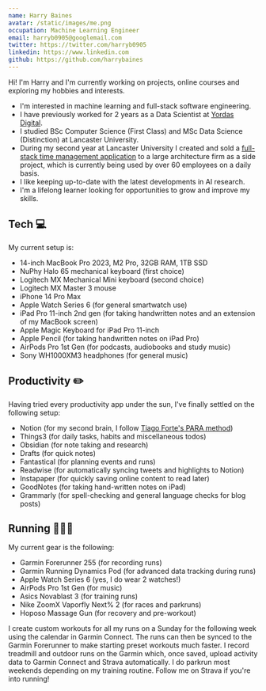 ```yaml
---
name: Harry Baines
avatar: /static/images/me.png
occupation: Machine Learning Engineer
email: harryb0905@googlemail.com
twitter: https://twitter.com/harryb0905
linkedin: https://www.linkedin.com
github: https://github.com/harrybaines
---
```


Hi! I'm Harry and I'm currently working on projects, online courses and exploring my hobbies and interests.

- I'm interested in machine learning and full-stack software engineering.
- I have previously worked for 2 years as a Data Scientist at [Yordas Digital](https://www.yordasgroup.com/).
- I studied BSc Computer Science (First Class) and MSc Data Science (Distinction) at Lancaster University.
- During my second year at Lancaster University I created and sold a [full-stack time management application](https://www.ca-tms.com/) to a large architecture firm as a side project, which is currently being used by over 60 employees on a daily basis.
- I like keeping up-to-date with the latest developments in AI research.
- I'm a lifelong learner looking for opportunities to grow and improve my skills.

## Tech 💻

My current setup is:

- 14-inch MacBook Pro 2023, M2 Pro, 32GB RAM, 1TB SSD
- NuPhy Halo 65 mechanical keyboard (first choice)
- Logitech MX Mechanical Mini keyboard (second choice)
- Logitech MX Master 3 mouse
- iPhone 14 Pro Max
- Apple Watch Series 6 (for general smartwatch use)
- iPad Pro 11-inch 2nd gen (for taking handwritten notes and an extension of my MacBook screen)
- Apple Magic Keyboard for iPad Pro 11-inch
- Apple Pencil (for taking handwritten notes on iPad Pro)
- AirPods Pro 1st Gen (for podcasts, audiobooks and study music)
- Sony WH1000XM3 headphones (for general music)

## Productivity ✏️

Having tried every productivity app under the sun, I've finally settled on the following setup:

- Notion (for my second brain, I follow [Tiago Forte's PARA method](https://fortelabs.com/blog/para/))
- Things3 (for daily tasks, habits and miscellaneous todos)
- Obsidian (for note taking and research)
- Drafts (for quick notes)
- Fantastical (for planning events and runs)
- Readwise (for automatically syncing tweets and highlights to Notion)
- Instapaper (for quickly saving online content to read later)
- GoodNotes (for taking hand-written notes on iPad)
- Grammarly (for spell-checking and general language checks for blog posts)

## Running 🏃🏻‍♂️

My current gear is the following:

- Garmin Forerunner 255 (for recording runs)
- Garmin Running Dynamics Pod (for advanced data tracking during runs)
- Apple Watch Series 6 (yes, I do wear 2 watches!)
- AirPods Pro 1st Gen (for music)
- Asics Novablast 3 (for training runs)
- Nike ZoomX Vaporfly Next% 2 (for races and parkruns)
- Hoposo Massage Gun (for recovery and pre-workout)

I create custom workouts for all my runs on a Sunday for the following week using the calendar in Garmin Connect. The runs can then be synced to the Garmin Forerunner to make starting preset workouts much faster. I record treadmill and outdoor runs on the Garmin which, once saved, upload activity data to Garmin Connect and Strava automatically. I do parkrun most weekends depending on my training routine. Follow me on Strava if you're into running!
